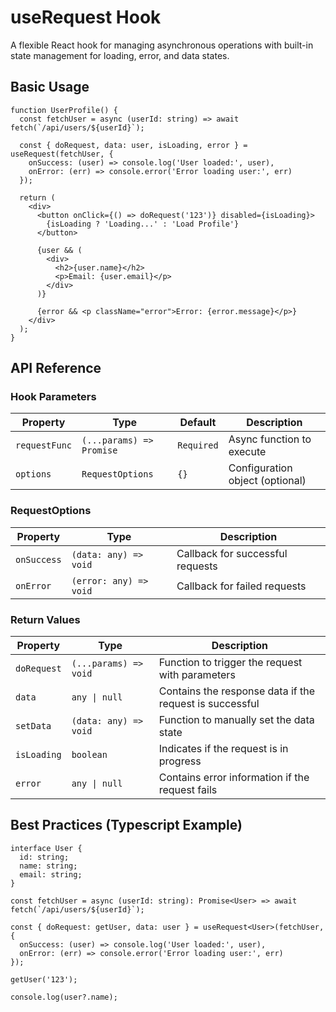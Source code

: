 
<Meta of={useRequestStories} />

# useRequest Hook

A flexible React hook for managing asynchronous operations with built-in state management for loading, error, and data states.

## Basic Usage

```tsx
function UserProfile() {
  const fetchUser = async (userId: string) => await fetch(`/api/users/${userId}`);

  const { doRequest, data: user, isLoading, error } = useRequest(fetchUser, {
    onSuccess: (user) => console.log('User loaded:', user),
    onError: (err) => console.error('Error loading user:', err)
  });

  return (
    <div>
      <button onClick={() => doRequest('123')} disabled={isLoading}>
        {isLoading ? 'Loading...' : 'Load Profile'}
      </button>

      {user && (
        <div>
          <h2>{user.name}</h2>
          <p>Email: {user.email}</p>
        </div>
      )}

      {error && <p className="error">Error: {error.message}</p>}
    </div>
  );
}
```

## API Reference

### Hook Parameters

| Property | Type | Default | Description |
|----------|------|---------|-------------|
| `requestFunc` | `(...params) => Promise` | `Required` | Async function to execute |
| `options` | `RequestOptions` | `{}` | Configuration object (optional) |

### RequestOptions

| Property | Type | Description |
|----------|------|-------------|
| `onSuccess` | `(data: any) => void` | Callback for successful requests |
| `onError` | `(error: any) => void` | Callback for failed requests |

### Return Values

| Property | Type | Description |
|----------|------|-------------|
| `doRequest` | `(...params) => void` | Function to trigger the request with parameters |
| `data` | `any \| null` | Contains the response data if the request is successful |
| `setData` | `(data: any) => void` | Function to manually set the data state |
| `isLoading` | `boolean` | Indicates if the request is in progress |
| `error` | `any \| null` | Contains error information if the request fails |

## Best Practices (Typescript Example)

```tsx
interface User {
  id: string;
  name: string;
  email: string;
}

const fetchUser = async (userId: string): Promise<User> => await fetch(`/api/users/${userId}`);

const { doRequest: getUser, data: user } = useRequest<User>(fetchUser, {
  onSuccess: (user) => console.log('User loaded:', user),
  onError: (err) => console.error('Error loading user:', err)
});

getUser('123');

console.log(user?.name);
```

<Stories />
